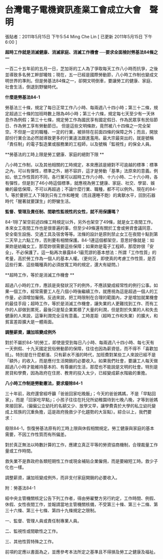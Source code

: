 # 台灣電子電機資訊產業工會成立大會　聲明

張貼者：2011年5月15日 下午5:54 Ming Che Lin  [ 已更新 2011年5月15日 下午6:00 ]

**超時工作就是消滅健康、消滅家庭、消滅工作機會 ──要求全面檢討勞基法84條之一** 

一百二十五年前的五月一日，芝加哥的工人為了爭取每天工作八小時而抗爭，之後並導致多名勞工幹部犧牲；現在，五一已經是國際勞動節，八小時工作制也變成文明世界的準則。但是勞基法84條之一，卻開文明倒車，要讓勞工的健康、家庭、社會生活，倒退到野蠻時代。  

**什麼是勞基法84-1**  

勞基法三十條，規定了每日正常工作八小時、每兩週八十四小時；第三十二條，規定超過三十條的加班時數上限為46小時；第三十六條，規定每七天至少有一天休息作為例假；第三十七條，規定勞工作為國民享有國定假日、作為民眾享有民俗節日、作為勞工享有勞動節日。  但是這些文明條款，竟然被八十四條之一完全架空。不但是一定的職種、一定的行業，被排除在前面四條的保障之外；而且，開放部份行業合法必然就導致更多的行業違法跟進濫用。最大宗最突出的，就是號稱「責任制」的電子製造業或服務業的工程師，以及號稱「監視性」的保全人員。  

**勞基法的工時上限是勞工健康、家庭的絕對下限 ** 

八小時工作制，以及其他相關的工時規定，本來應該是絕對不可逾越的標準：標準之內，可以有彈性，標準之外，絕不容許，這才是勞動「基準」法原來的意義。例如，依工作性質的不同，各行業可以超時工作六小時、十六小時、二十六小時，各有彈性，但是到了46小時這個標準，就應視為勞工健康、家庭、社交、學習、娛樂的最低保障，不可以再超過；不論什麼行業、職種，都不可以例外。現在的84-1，等於要把工人下降到只有工作和睡覺（而且還睡不飽）的禽獸水平，回到石器時代「醒著就要謀生」的野蠻生活。  

**監督、管理及責任制、間歇性監視性的女性，就不用保護嗎？**  

84-1除了架空前述四條工時規定以外，另外也架空了49條，就是女工夜間工作。本來女工夜間工作也是很普遍的事，但至少49條還有關於工會或勞資會議同意、安全衛生設施、交通工具及宿舍等等。法條的設計是原則禁止女工在夜間十點到第二天早上六點工作，否則要有相關保護。84-1連這個都架空，意思好像就是：如果妳是紡織女工，那麼妳很需要這些保障；如果妳是電子工程師，那麼妳很「安全」，不必保護了。這一點再次暴露84-1最荒謬的基本想法：所謂「工作性質」的考量，高於勞工作為一個人的基本人權。（更何況，即使真的考慮工作性質，是否這些行業、這些職種真的必須放寬工時的規定，還大有疑問。）  

**超時工作，等於是消滅工作機會 ** 

超過八小時的工作，應該是突發狀況下的例外，不應該變成經常性的例行公事。如果一個工作，經常需要工人在八個小時後繼續工作，就應視為這是超過一個人的工作量，必須增加僱佣。反過來說，把工時限制在合理的範圍內，才是增加就業機會的最佳手段；超時工作，等於是消滅工作機會，讓失業的人更難找到工作、而有工作的人卻做到累死，最後只是幫企業累積了大量的利潤，但是對於失業的人和失去健康的人來說，這筆利潤完全沒有意義。工時差距（超時工作和失業）的擴大，和貧富差距擴大是一體兩面。  

**調整薪資，讓加班變成例外**  

對於不屬於84-1的勞工，即使是受到每日八小時、每兩週八十四小時、每七天有一天例假、十九天國定民俗勞動節的保障，往往也因為薪資低，而不得不「喜歡加班」。特別是在什麼都漲、只有薪水不漲的時代，加班費對某些工人來說已經不是「額外」的收入，而是應付生活開銷的必要收入。如果我們社會，要讓工人每天做超過八小時才能維持基本的、有尊嚴的生活，那麼也不能說是文明的社會。特別是房貸和學費，因為政府在住房、教育的投入太少，已經變成薪水階級的重擔。  

**八小時工作制是勞動憲法，要求廢除84-1**  

三十年前，政府還曾經呼籲「爸爸回家吃晚飯」；今天的爸爸媽媽，不是「早點回家」，而是「回家吃早點」；小孩子往往在托兒所幼稚園待到七晚八晚，才等到爸媽來接回家。（偏偏公立幼托的名額又少、放學又早，讓學費貴於大學的私立幼托變成上班族的沉重負擔，這是政府挽救少子化趨勢的大盲點）。綜合以上，我們要求：  

廢除84-1，恢復勞基法原有的工時上限與休假相關規定。勞工健康與家庭的基本需要，不因工作性質而有所偏差。

對於真正無法以時數計算的工作，應建立真正平等的勞資協商機制，合理裁量工作量或工作時間。

救失業不是靠政府各類短期性工作或現金補貼企業僱佣，而是要縮短工時。救少子化也一樣。

調整薪資，讓加班變成例外，而非支付家庭開銷的必要收入。 



附：勞基法84-1 

經中央主管機關核定公告下列工作者，得由勞雇雙方另行約定，工作時間、例假、休假、女性夜間工作，並報請當地主管機關核備，不受第三十條、第三十二條、第三十六條、第三十七條、第四十九條規定之限制。 

一、監督、管理人員或責任制專業人員。 

二、監視性或間歇性之工作。 

三、其他性質特殊之工作。 

前項約定應以書面為之，並應參考本法所定之基準且不得損及勞工之健康及福祉。